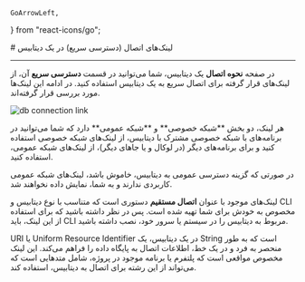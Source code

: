     GoArrowLeft,
} from "react-icons/go";

<Layout>
# لینک‌های اتصال (دسترسی سریع)  در یک دیتابیس
<hr className="mb-2" />

در صفحه **نحوه اتصال** یک دیتابیس، شما می‌توانید در قسمت **دسترسی سریع** آن، از لینک‌های قرار گرفته برای اتصال سریع به یک دیتابیس استفاده کنید. در ادامه این لینک‌ها مورد بررسی قرار گرفته‌اند.
<div className="h-4" />
<img src="https://files.liara.ir/liara/docs/quick-connection.png" alt="db connection link"/>
<div className="h-4" />

<Alert variant="info">
<p>
هر لینک، دو بخش **شبکه خصوصی** و **شبکه عمومی** دارد که شما می‌توانید در برنامه‌های با شبکه خصوصی مشترک با دیتابیس، از لینک‌های شبکه خصوصی استفاده کنید و برای برنامه‌های دیگر (در لوکال و یا جاهای دیگر)، از لینک‌های شبکه عمومی، استفاده کنید.
</p>
</Alert>
<Alert variant="warning">
<p>
در صورتی که گزینه دسترسی عمومی به دیتابیس، خاموش باشد، لینک‌های شبکه عمومی کاربردی ندارند و به شما، نمایش داده نخواهند شد.
</p>
</Alert>
<Section id="direct-connection" title="اتصال مستقیم" />

لینک‌های موجود با عنوان **اتصال مستقیم** دستوری است که متناسب با نوع دیتابیس و CLI مخصوص به خودش برای شما تهیه شده است. 
پس در نظر داشته باشید که برای استفاده از این لینک، باید CLI مربوط به دیتابیس را در سیستم یا سرور خود، نصب داشته باشید. 

<Section id="uri-connection" title="اتصال به دیتابیس با استفاده از URI" />
URI یا Uniform Resource Identifier در یک دیتابیس، یک String است که به طور منحصر به فرد و در یک خط، اطلاعات اتصال به پایگاه داده را فراهم می‌کند.
این لینک مخصوص مواقعی است که پلتفرم یا برنامه موجود در پروژه، شامل متدهایی است که می‌تواند از این رشته برای اتصال به دیتابیس، استفاده کند. 







</Layout>